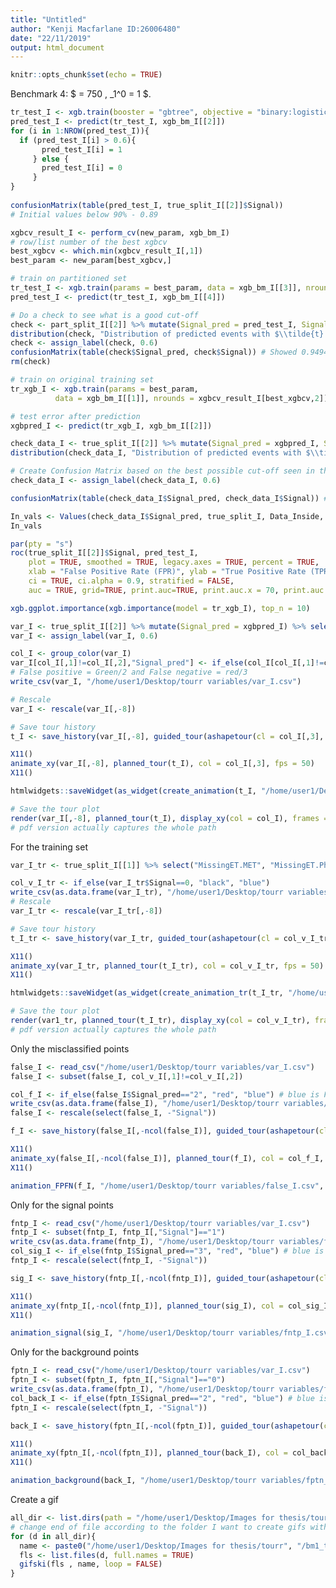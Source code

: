 ```yaml
---
title: "Untitled"
author: "Kenji Macfarlane ID:26006480"
date: "22/11/2019"
output: html_document
---
```


```r
knitr::opts_chunk$set(echo = TRUE)
```

Benchmark 4: $ \tilde{t}= 750 \text{GeV}, \chi_1^0 = 1 \text{GeV} $. 
```r
tr_test_I <- xgb.train(booster = "gbtree", objective = "binary:logistic", data = xgb_bm_I[[1]], nrounds = 500, max_depth = 6, eval_metric = "logloss", n_estimators = 500, gamma = 0, alpha = 0)
pred_test_I <- predict(tr_test_I, xgb_bm_I[[2]])
for (i in 1:NROW(pred_test_I)){
  if (pred_test_I[i] > 0.6){
       pred_test_I[i] = 1
     } else {
       pred_test_I[i] = 0
     }
}
      
confusionMatrix(table(pred_test_I, true_split_I[[2]]$Signal))
# Initial values below 90% - 0.89
```

```r
xgbcv_result_I <- perform_cv(new_param, xgb_bm_I)
# row/list number of the best xgbcv
best_xgbcv <- which.min(xgbcv_result_I[,1])
best_param <- new_param[best_xgbcv,]

# train on partitioned set
tr_test_I <- xgb.train(params = best_param, data = xgb_bm_I[[3]], nrounds = xgbcv_result_I[best_xgbcv,2])
pred_test_I <- predict(tr_test_I, xgb_bm_I[[4]])

# Do a check to see what is a good cut-off
check <- part_split_I[[2]] %>% mutate(Signal_pred = pred_test_I, Signal = as.factor(Signal))
distribution(check, "Distribution of predicted events with $\\tilde{t} = 750$ GeV and $\\tilde{\\chi} = 1 $ GeV - Preliminary")
check <- assign_label(check, 0.6)
confusionMatrix(table(check$Signal_pred, check$Signal)) # Showed 0.9494 accuracy
rm(check)

# train on original training set
tr_xgb_I <- xgb.train(params = best_param, 
          data = xgb_bm_I[[1]], nrounds = xgbcv_result_I[best_xgbcv,2])

# test error after prediction
xgbpred_I <- predict(tr_xgb_I, xgb_bm_I[[2]])

check_data_I <- true_split_I[[2]] %>% mutate(Signal_pred = xgbpred_I, Signal = as.factor(Signal))
distribution(check_data_I, "Distribution of predicted events with $\\tilde{t} = 750$ GeV and $\\tilde{\\chi}_1^0 = 1 $ GeV")

# Create Confusion Matrix based on the best possible cut-off seen in the plot (roughly 100 Events or less with Backgrounds is good I think)
check_data_I <- assign_label(check_data_I, 0.6)

confusionMatrix(table(check_data_I$Signal_pred, check_data_I$Signal)) # Showed an improvement to 0.9503

In_vals <- Values(check_data_I$Signal_pred, true_split_I, Data_Inside, 4.001)
In_vals
```

```r
par(pty = "s")
roc(true_split_I[[2]]$Signal, pred_test_I, 
    plot = TRUE, smoothed = TRUE, legacy.axes = TRUE, percent = TRUE, 
    xlab = "False Positive Rate (FPR)", ylab = "True Positive Rate (TPR)", col = "blue3",
    ci = TRUE, ci.alpha = 0.9, stratified = FALSE,
    auc = TRUE, grid=TRUE, print.auc=TRUE, print.auc.x = 70, print.auc.y = 55, show.thres=TRUE)

xgb.ggplot.importance(xgb.importance(model = tr_xgb_I), top_n = 10)
```

```r
var_I <- true_split_I[[2]] %>% mutate(Signal_pred = xgbpred_I) %>% select("MissingET.MET", "MissingET.Phi", "Lepton.PT", "Lepton.Phi", "ScalarHT.HT", "Jet1.PT", "BJet.PT", "Signal", "Signal_pred") %>% sample_n(NROW(true_split_I[[2]])/10)
var_I <- assign_label(var_I, 0.6)

col_I <- group_color(var_I)   
var_I[col_I[,1]!=col_I[,2],"Signal_pred"] <- if_else(col_I[col_I[,1]!=col_I[,2],1]=="black", 2, 3)  
# False positive = Green/2 and False negative = red/3 
write_csv(var_I, "/home/user1/Desktop/tourr variables/var_I.csv")

# Rescale
var_I <- rescale(var_I[,-8])

# Save tour history
t_I <- save_history(var_I[,-8], guided_tour(ashapetour(cl = col_I[,3], alpha = 0.4, hull_var = c("black")), search_f = tourr:::search_better, alpha = pi/2, cooling = 0.5), step_size = Inf)

X11()
animate_xy(var_I[,-8], planned_tour(t_I), col = col_I[,3], fps = 50)
X11()

htmlwidgets::saveWidget(as_widget(create_animation(t_I, "/home/user1/Desktop/tourr variables/var_I.csv", var_I)), "/home/user1/Desktop/Images for thesis/tourr/plotly animation/bm_I.html")

# Save the tour plot
render(var_I[,-8], planned_tour(t_I), display_xy(col = col_I), frames = 50, "png", "/home/user1/Desktop/Images for thesis/tourr/bm_I/3//bm_I_3-%03d.png")
# pdf version actually captures the whole path
```

For the training set
```r
var_I_tr <- true_split_I[[1]] %>% select("MissingET.MET", "MissingET.Phi", "Lepton.PT", "Lepton.Phi", "ScalarHT.HT", "Jet1.PT", "BJet.PT", "Signal") %>% sample_n(NROW(true_split_I[[1]])/10)

col_v_I_tr <- if_else(var_I_tr$Signal==0, "black", "blue")
write_csv(as.data.frame(var_I_tr), "/home/user1/Desktop/tourr variables/var_I_tr.csv")
# Rescale
var_I_tr <- rescale(var_I_tr[,-8]) 

# Save tour history
t_I_tr <- save_history(var_I_tr, guided_tour(ashapetour(cl = col_v_I_tr, alpha = 0.4, hull_var = c("black")), search_f = tourr:::search_better, alpha = pi/2, cooling = 0.5), step_size = Inf)

X11()
animate_xy(var_I_tr, planned_tour(t_I_tr), col = col_v_I_tr, fps = 50)
X11()

htmlwidgets::saveWidget(as_widget(create_animation_tr(t_I_tr, "/home/user1/Desktop/tourr variables/var_I_tr.csv", var_I_tr)), "/home/user1/Desktop/Images for thesis/tourr/plotly animation/bm_I_tr.html")

# Save the tour plot
render(var1_tr, planned_tour(t_I_tr), display_xy(col = col_v_I_tr), frames = 50, "png", "/home/user1/Desktop/Images for thesis/tourr/bm_I/bm_I_tr1-%03d.png")
# pdf version actually captures the whole path
```


Only the misclassified points
```r
false_I <- read_csv("/home/user1/Desktop/tourr variables/var_I.csv")
false_I <- subset(false_I, col_v_I[,1]!=col_v_I[,2])

col_f_I <- if_else(false_I$Signal_pred=="2", "red", "blue") # blue is FN, red is FP
write_csv(as.data.frame(false_I), "/home/user1/Desktop/tourr variables/false_I.csv")
false_I <- rescale(select(false_I, -"Signal"))

f_I <- save_history(false_I[,-ncol(false_I)], guided_tour(ashapetour(cl = col_f_I, alpha = 0.4, hull_var = c("red")), search_f = tourr:::search_better, alpha = pi/2, cooling = 0.5), step_size = Inf)

X11()
animate_xy(false_I[,-ncol(false_I)], planned_tour(f_I), col = col_f_I, fps = 50)
X11()

animation_FPFN(f_I, "/home/user1/Desktop/tourr variables/false_I.csv", false_I)
```

Only for the signal points
```r
fntp_I <- read_csv("/home/user1/Desktop/tourr variables/var_I.csv")
fntp_I <- subset(fntp_I, fntp_I[,"Signal"]=="1")
write_csv(as.data.frame(fntp_I), "/home/user1/Desktop/tourr variables/fntp_I.csv")
col_sig_I <- if_else(fntp_I$Signal_pred=="3", "red", "blue") # blue is TP, red is FN
fntp_I <- rescale(select(fntp_I, -"Signal"))

sig_I <- save_history(fntp_I[,-ncol(fntp_I)], guided_tour(ashapetour(cl = col_sig_I, alpha = 0.4, hull_var = c("red")), search_f = tourr:::search_better, alpha = pi/2, cooling = 0.5), step_size = Inf)

X11()
animate_xy(fntp_I[,-ncol(fntp_I)], planned_tour(sig_I), col = col_sig_I, fps = 50)
X11()

animation_signal(sig_I, "/home/user1/Desktop/tourr variables/fntp_I.csv", fntp_I)
```

Only for the background points
```r
fptn_I <- read_csv("/home/user1/Desktop/tourr variables/var_I.csv")
fptn_I <- subset(fptn_I, fptn_I[,"Signal"]=="0")
write_csv(as.data.frame(fptn_I), "/home/user1/Desktop/tourr variables/fptn_I.csv")
col_back_I <- if_else(fptn_I$Signal_pred=="2", "red", "blue") # blue is TN, red is FP
fptn_I <- rescale(select(fptn_I, -"Signal"))

back_I <- save_history(fptn_I[,-ncol(fptn_I)], guided_tour(ashapetour(cl = col_back_I, alpha = 0.4, hull_var = c("blue")), search_f = tourr:::search_better, alpha = pi/2, cooling = 0.5), step_size = Inf)

X11()
animate_xy(fptn_I[,-ncol(fptn_I)], planned_tour(back_I), col = col_back_I, fps = 50)
X11()

animation_background(back_I, "/home/user1/Desktop/tourr variables/fptn_I.csv", fptn_I)
```

Create a gif
```r
all_dir <- list.dirs(path = "/home/user1/Desktop/Images for thesis/tourr/bm1/test", recursive = TRUE)
# change end of file according to the folder I want to create gifs with
for (d in all_dir){
  name <- paste0("/home/user1/Desktop/Images for thesis/tourr", "/bm1_test.gif") # change pasted name to match the run number
  fls <- list.files(d, full.names = TRUE)
  gifski(fls , name, loop = FALSE)
}
```
